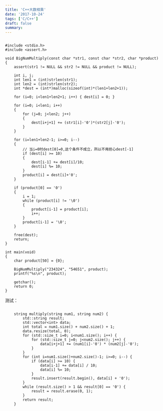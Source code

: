 ```yaml
---
title: 'C++大数相乘'
date: '2017-10-24'
tags: ['C/C++']
draft: false
summary: 
---
```


```

#include <stdio.h>
#include <assert.h>

void BigNumMultiply(const char *str1, const char *str2, char *product)
{
	assert(str1 != NULL && str2 != NULL && product != NULL);

	int i, j;
	int len1 = (int)strlen(str1);
	int len2 = (int)strlen(str2);
	int *dest = (int*)malloc(sizeof(int)*(len1+len2+1));
	
	for (i=0; i<len1+len2+1; i++) { dest[i] = 0; }

	for (i=0; i<len1; i++)
	{
		for (j=0; j<len2; j++)
		{
			dest[i+j+1] += (str1[i]-'0')*(str2[j]-'0');
		}
	}

	for (i=len1+len2-1; i>=0; i--)
	{
		// 当i=0时dest[0]=0,这个条件不成立，所以不用担心dest[-1]
		if (dest[i] >= 10)
		{
			dest[i-1] += dest[i]/10;
			dest[i] %= 10;
		}
		product[i] = dest[i]+'0';
	}

	if (product[0] == '0')
	{
		i = 1;
		while (product[i] != '\0')
		{
			product[i-1] = product[i];
			i++;
		}
		product[i-1] = '\0';
	}

	free(dest);
	return;
}

int main(void)
{
	char product[50] = {0};

	BigNumMultiply("234324", "54651", product);
	printf("%s\n", product);

	getchar();
	return 0;
}
```

测试：

```

    string multiply(string num1, string num2) {
		std::string result;
		std::vector<int> data;
		int total = num1.size() + num2.size() + 1;
		data.resize(total, 0);
		for (std::size_t i=0; i<num1.size(); i++) {
			for (std::size_t j=0; j<num2.size(); j++) {
				data[i+j+1] += (num1[i]-'0') * (num2[j]-'0');
			}
		}
		for (int i=num1.size()+num2.size()-1; i>=0; i--) {
			if (data[i] >= 10) {
				data[i-1] += data[i] / 10;
				data[i] %= 10;
			}
			result.insert(result.begin(), data[i] + '0');
		}
		while (result.size() > 1 && result[0] == '0') {
			result = result.erase(0, 1);
		}
		return result;
    }
```